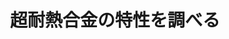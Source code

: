 ﻿---
title: "超耐熱合金の特性を調べる"
category: "物質理工学院"
vol: 10
interviewee: "菊池 實 "
url: ""
tags: ["工学","材料","金属","熱","セラミックス"]
pdf: "10-7.pdf"
career: ""
preface: "いわゆる「超合金」とは、超耐熱合金のことである。これにはいろいろな用途があるが、主要なものの一例として、ジェットエンジンのタービンの羽根がある。燃焼温度が高いほどエンジンは効率が上がるが、材料の耐熱性のために現在は1600℃どまりである。また、耐熱性に優れているセラミックスはもろいので安全面から現状では使えない。そこで、超高熱で使える合金が絶対に必要なのである。この超耐熱合金の特性を研究されているのが、金属工学科の菊池教授である。"
---
